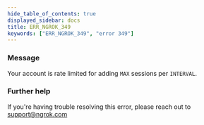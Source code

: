 ```yaml
---
hide_table_of_contents: true
displayed_sidebar: docs
title: ERR_NGROK_349
keywords: ["ERR_NGROK_349", "error 349"]
---
```


### Message

Your account is rate limited for adding `MAX` sessions per `INTERVAL`.

### Further help

If you're having trouble resolving this error, please reach out to [support@ngrok.com](mailto:support@ngrok.com?subject=Help%20with%20ERR_NGROK_349)
